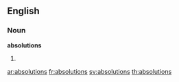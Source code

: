 ==English==

===Noun===
'''absolutions'''

# {{plural of|[[absolution]]}}

[[ar:absolutions]]
[[fr:absolutions]]
[[sv:absolutions]]
[[th:absolutions]]
